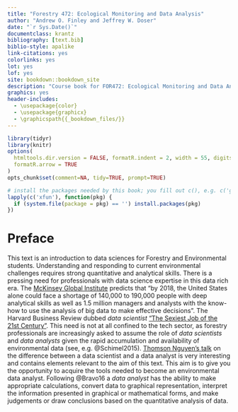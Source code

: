 ```yaml
--- 
title: "Forestry 472: Ecological Monitoring and Data Analysis"
author: "Andrew O. Finley and Jeffrey W. Doser"
date: "`r Sys.Date()`"
documentclass: krantz
bibliography: [text.bib]
biblio-style: apalike
link-citations: yes
colorlinks: yes
lot: yes
lof: yes
site: bookdown::bookdown_site
description: "Course book for FOR472: Ecological Monitoring and Data Analysis"
graphics: yes
header-includes:
  - \usepackage{color}
  - \usepackage{graphicx}
  - \graphicspath{{_bookdown_files/}}
---
```


```r
library(tidyr)
library(knitr)
options(
  htmltools.dir.version = FALSE, formatR.indent = 2, width = 55, digits = 4,
  formatR.arrow = TRUE
)
opts_chunk$set(comment=NA, tidy=TRUE, prompt=TRUE)

# install the packages needed by this book; you fill out c(), e.g. c('ggplot2', 'dplyr')
lapply(c('xfun'), function(pkg) {
  if (system.file(package = pkg) == '') install.packages(pkg)
})
```

# Preface {-}

This text is an introduction to data sciences for Forestry and Environmental students. Understanding and responding to current environmental challenges requires strong quantitative and analytical skills. There is a pressing need for professionals with data science expertise in this data rich era. The [McKinsey Global Institute](http://www.mckinsey.com/insights/business_technology/big_data_the_next_frontier_for_innovation) predicts that "by 2018, the United States alone could face a shortage of 140,000 to 190,000 people with deep analytical skills as well as 1.5 million managers and analysts with the know-how to use the analysis of big data to make effective decisions". The Harvard Business Review dubbed *data scientist* ["The Sexiest Job of the 21st Century"](https://hbr.org/2012/10/data-scientist-the-sexiest-job-of-the-21st-century). This need is not at all confined to the tech sector, as forestry professionals are increasingly asked to assume the role of *data scientists* and *data analysts* given the rapid accumulation and availability of environmental data (see, e.g. @Schimel2015). [Thomson Nguyen's talk](www.import.io/post/data-scientists-vs-data-analysts-why-the-distinction-matters) on the difference between a data scientist and a data analyst is very interesting and contains elements relevant to the aim of this text. This aim is to give you the opportunity to acquire the tools needed to become an environmental data analyst. Following @Bravo16 a *data analyst* has the ability to make appropriate calculations, convert data to graphical representation, interpret the information presented in graphical or mathematical forms, and make judgements or draw conclusions based on the quantitative analysis of data. 

